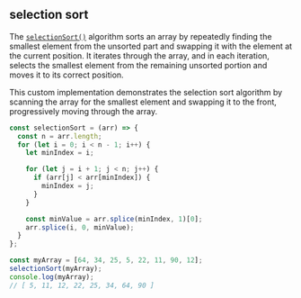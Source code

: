 
## selection sort

The [`selectionSort()`](https://www.w3schools.com/dsa/dsa_algo_selectionsort.php) algorithm sorts an
array by repeatedly finding the smallest element from the unsorted part and swapping it with the element at
the current position. It iterates through the array, and in each iteration, selects the smallest element from
the remaining unsorted portion and moves it to its correct position.

This custom implementation demonstrates the selection sort algorithm by scanning the array for the smallest element
and swapping it to the front, progressively moving through the array.

```js filename="selection sort" copy
const selectionSort = (arr) => {
  const n = arr.length;
  for (let i = 0; i < n - 1; i++) {
    let minIndex = i;

    for (let j = i + 1; j < n; j++) {
      if (arr[j] < arr[minIndex]) {
        minIndex = j;
      }
    }

    const minValue = arr.splice(minIndex, 1)[0];
    arr.splice(i, 0, minValue);
  }
};

const myArray = [64, 34, 25, 5, 22, 11, 90, 12];
selectionSort(myArray);
console.log(myArray);
// [ 5, 11, 12, 22, 25, 34, 64, 90 ]
```
